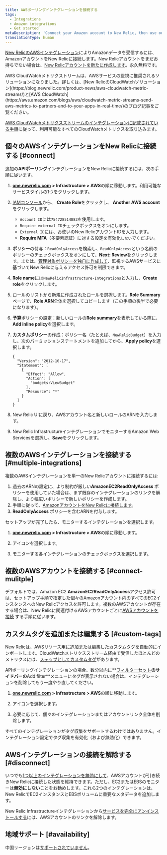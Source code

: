 ```yaml
---
title: AWSポーリングインテグレーションを接続する
tags:
  - Integrations
  - Amazon integrations
  - Get started
metaDescription: 'Connect your Amazon account to New Relic, then use our infrastructure monitoring services with your AWS integrations.'
translationType: human
---
```


[New RelicのAWSインテグレーション](/docs/infrastructure/amazon-integrations/getting-started/introduction-aws-integrations)によりAmazonデータを受信するには、AmazonアカウントをNew Relicに接続します。New Relicアカウントをまだお持ちでない場合は、[New Relicアカウントを新たに作成します](https://newrelic.com/signup)。永久無料です。

<Callout variant="important">
  AWS CloudWatchメトリクストリームは、AWSサービスの監視に推奨されるソリューションになりました。詳しくは、[New RelicのCloudWatchソリューション](https://blog.newrelic.com/product-news/aws-cloudwatch-metric-streams/)と[AWS CloudWatch](https://aws.amazon.com/blogs/aws/cloudwatch-metric-streams-send-aws-metrics-to-partners-and-to-your-apps-in-real-time/)のブログ記事をご覧ください。

  [AWS CloudWatchメトリクスストリームのインテグレーションに記載されている手順](/docs/integrations/amazon-integrations/aws-integrations-list/aws-metric-stream/#set-up-metric-stream)に従って、利用可能なすべてのCloudWatchメトリクスを取り込みます。
</Callout>

## 個々のAWSインテグレーションをNew Relicに接続する [#connect]

追加の**APIポーリング**インテグレーションをNew Relicに接続するには、次の手順に従います。

1. [**one.newrelic.com**](https://one.newrelic.com) **> Infrastructure > AWS**の順に移動します。利用可能なサービスタイルの1つをクリックします。

2. [IAMコンソール](https://console.aws.amazon.com/iam/home?#/roles)から、 **Create Role**をクリックし、 **Another AWS account**をクリックします。

   * `Account ID`には`754728514883`を使用します。
   * `Require external ID`チェックボックスをオンにします。
   * `External ID`には、お使いのNew RelicアカウントIDを入力します。
   * **Require MFA**（多要素認証）に対する設定を有効化`しない`でください。

3. **ポリシー**の付与：`ReadOnlyAccess`を検索し、`ReadOnlyAccess`という名前のポリシーのチェックボックスをオンにして、**Next: Review**をクリックします。または、[管理対象ポリシーを独自に作成して](/docs/integrations/amazon-integrations/getting-started/integrations-managed-policies)、監視するAWSサービスに基づいてNew Relicに与えるアクセス許可を制限できます。

4. **Role name**には`NewRelicInfrastructure-Integrations`と入力し、**Create role**をクリックします。

5. ロールのリストから新規に作成されたロールを選択します。**Role Summary**ページで、**Role ARN**全体を選択してコピーします（この手順の後半で必要になります）。

6. **予算**ポリシーの設定：新しいロールの**Role summary**を表示している際に、**<Icon name="fe-plus-circle"/> Add inline policy**を選択します。

7. **カスタムポリシー**の作成：ポリシー名（たとえば、`NewRelicBudget`）を入力し、次のパーミッションステートメントを追加してから、**Apply policy**を選択します。

   ```
   {
     "Version": "2012-10-17",
     "Statement": [
       {
         "Effect": "Allow",
         "Action": [
           "budgets:ViewBudget"
         ],
         "Resource": "*"
       }
     ]
   }
   ```

8. New Relic UIに戻り、AWSアカウント名と新しいロールのARNを入力します。

9. New Relic InfrastructureインテグレーションでモニターするAmazon Web Servicesを選択し、**Save**をクリックします。

## 複数のAWSインテグレーションを接続する [#multiple-integrations]

複数のAWSインテグレーションを単一のNew Relicアカウントに接続するには:

1. 過去のARNの設定に、より制約が厳しい**AmazonEC2ReadOnlyAccess** ポリシーを使用していた場合は、まず既存のインテグレーションのリンクを解除し、より幅広いポリシーで新しいポリシーを作成します。
2. 手順に従って、[AmazonアカウントをNew Relicに接続します](/docs/infrastructure/new-relic-infrastructure/data-instrumentation/amazon-aws-ec2-integration-infrastructure#connect)。
3. **ReadOnlyAccess** ポリシーを含むARNを付与します。

セットアップが完了したら、モニターするインテグレーションを選択します。

1. [**one.newrelic.com**](http://one.newrelic.com) **> Infrastructure > AWS**の順に移動します。

2. <Icon name="fe-edit-2"/>

   アイコンを選択します。

3. モニターする各インテグレーションのチェックボックスを選択します。

## 複数のAWSアカウントを接続する [#connect-mulitple]

デフォルトでは、Amazon EC2 **AmazonEC2ReadOnlyAccess**アクセス許可は、セットアップ手順で指定した個々のAmazonアカウント内のすべてのEC2インスタンスへのNew Relicアクセスを許可します。複数のAWSアカウントが存在する場合は、New Relicに関連付けるAWSアカウントごとに[AWSアカウントを接続](#connect) する手順に従います。

## カスタムタグを追加または編集する [#custom-tags]

New Relicは、AWSリソース用に追加または編集したカスタムタグを自動的にインポートします。CloudWatchメトリクスストリーム経由で受信したほとんどのメトリクスには、[ステップとしてカスタムタグ](/docs/integrations/amazon-integrations/aws-integrations-list/aws-metric-stream/#tags-collection)があります。

APIポーリングインテグレーションの場合、数分以内に**[フィルターセット](/docs/scopes-organize-your-infrastructure#create)**のサイドバーの**Add filter**メニューにタグが表示されない場合は、インテグレーションを削除してもう一度やり直してください。

1. [**one.newrelic.com**](http://one.newrelic.com) **> Infrastructure > AWS**の順に移動します。

2. <Icon name="fe-edit-2"/>

   アイコンを選択します。

3. 必要に応じて、個々のインテグレーションまたはアカウントリンク全体を削除します。

すべてのインテグレーションがタグ収集をサポートするわけではありません。インテグレーション設定でタグ収集を有効化（および無効化）できます。

## AWSインテグレーションの接続を解除する [#disconnect]

いつでも[1つ以上のインテグレーションを無効にして](/docs/infrastructure/install-infrastructure-agent/update-or-uninstall/uninstall-infrastructure-integrations/#uninstall-aws)、AWSアカウントが引き続きNew Relicに接続した状態を維持できます。ただし、EC2またはEBSのモニターは**無効にしない**ことをお勧めします。これら2つのインテグレーションは、New RelicでEC2インスタンスとEBSボリュームに重要なメタデータを追加します。

New Relic Infrastructureインテグレーションから[サービスを完全にアンインストールする](/docs/infrastructure/new-relic-infrastructure/installation/uninstall-infrastructure-agent#unlink-aws)には、AWSアカウントのリンクを解除します。

## 地域サポート [#availability]

中国リージョンは[サポートされていません](/docs/integrations/amazon-integrations/troubleshooting/invalid-principal-error-unsupported-aws-regions)。